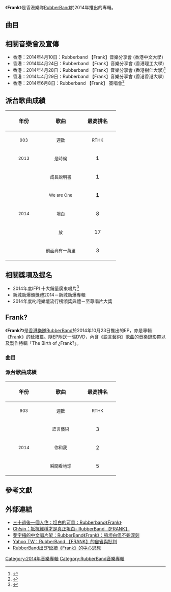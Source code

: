 {{noteTA
|G1=Music
|G2=Show
}}
{{Infobox album
| name       = {{lang|en|Frank}}
| type       = studio
| artist     = [[RubberBand|RubberBand]]
| cover      = 
| alt        = 
| caption    = 
| released   = {{Start date|2014|04|10}}
| recorded   = 2013年－2014年
| studio     =
| length     = {{Duration|m=54|s=45}}
| label      = [[寰亞唱片|寰亞唱片]]
| genre      = [[粵語流行音樂|粵語流行音樂]]
| producer   = 
| prev_title = [[橡芽|橡芽]]
| prev_year  = 2012
| next_title = [[Frank?|Frank?]]
| next_year  = 2014
}}

《'''Frank'''》是香港樂隊[[RubberBand|RubberBand]]於2014年推出的專輯。

==曲目==
{{Tracklist
| collapsed = 
| headline = CD
| font_size = 
| total_length = 54:45

| all_music = [[RubberBand|RubberBand]]

| title1 = 前面尚有一萬里
| lyrics1 = [[RubberBand|RubberBand]]
| arranger1 = RubberBand
| producer1 = RubberBand<br>[[雷頌德|雷頌德]]
| longnote1 = 
| length1 = 5:06

| title2 = 成長說明書
| lyrics2 = [[Tim_Lui|Tim Lui]]
| arranger2 = RubberBand
| producer2 = RubberBand<br>雷頌德
| longnote2 = 
| length2 = 4:27

| title3 = 是時候
| lyrics3 = Tim Lui
| arranger3 = RubberBand
| producer3 = RubberBand<br>雷頌德
| longnote3 = 
| length3 = 5:50

| title4 = 坦白
| lyrics4 = Tim Lui
| arranger4 = RubberBand
| producer4 = RubberBand<br>雷頌德
| longnote4 = 
| length4 = 4:46

| title5 = 大話西遊
| lyrics5 = RubberBand<br>Tim Lui
| arranger5 = RubberBand
| producer5 = RubberBand<br>雷頌德
| longnote5 = 
| length5 = 3:45

| title6 = 放
| lyrics6 = RubberBand
| arranger6 = RubberBand<br>[[王雙駿|王雙駿]]
| producer6 = RubberBand<br>王雙駿
| longnote6 = 
| length6 = 4:17

| title7 = 黑雞
| lyrics7 = RubberBand
| arranger7 = RubberBand
| producer7 = RubberBand<br>雷頌德
| note7 = Featuring [[黃興桂|黃興桂]]、[[劉舜文|劉舜文]]
| longnote7 = 
| length7 = 3:44

| title8 = 把酒當歌
| lyrics8 = RubberBand<br>Tim Lui
| arranger8 = RubberBand
| producer8 = RubberBand<br>雷頌德
| longnote8 = 
| length8 = 4:39

| title9 = 人生有個真正朋友
| lyrics9 = Tim Lui
| arranger9 = RubberBand
| producer9 = RubberBand<br>雷頌德
| longnote9 = 
| length9 = 4:17

| title10 = 童稚萬歲
| lyrics10 = RubberBand
| arranger10 = RubberBand<br>[[Eddie_Chung|Eddie Chung]]
| producer10 = RubberBand<br>Eddie Chung
| longnote10 = 
| length10 = 4:35

| title11 = We are One
| lyrics11 = RubberBand<br>Tim Lui
| arranger11 = RubberBand<br>王雙駿
| producer11 = RubberBand<br>王雙駿
| longnote11 = 2014饑饉三十主題曲
| length11 = 5:00

| title12 = 心照一生
| lyrics12 = RubberBand<br>Tim Lui
| arranger12 = RubberBand
| producer12 = RubberBand<br>[[陳木勝|陳木勝]]
| note12 = Hidden Track
| longnote12 = 電影《[[掃毒|掃毒]]》主題曲
| length12 = 4:14
}}
{{Track listing
| collapsed = yes
| headline = DVD
| total_length = 
| title1 = 成長說明書
| title2 = 是時候
| title3 = We are One
}}

==相關音樂會及宣傳==
* 香港：2014年4月10日：Rubberband 【Frank】音樂分享會 (香港中文大學)
* 香港：2014年4月24日：Rubberband 【Frank】音樂分享會 (香港理工大學)
* 香港：2014年4月28日：Rubberband 【Frank】音樂分享會 (香港樹仁大學)<ref>{{Cite web |url=http://www.youtube.com/watch?v=-6QMUJ5cMzc |title=Youtube：RubberBand - We are One @ 【FRANK】音樂分享會 (樹仁大學) |accessdate=2014-09-07 |archive-date=2015-07-04 |archive-url=https://web.archive.org/web/20150704192642/https://www.youtube.com/watch?v=-6QMUJ5cMzc |dead-url=no }}</ref>
* 香港：2014年4月29日：Rubberband 【Frank】音樂分享會 (香港香港大學)
* 香港：2014年6月8日：Rubberband 【Frank】 簽唱會<ref>{{Cite web |url=http://imag.hk/2014/06/09/rubberband-%E3%80%90frank%E3%80%91-%E7%B0%BD%E5%94%B1%E6%9C%83/ |title=iMag：Rubberband 【Frank】 簽唱會 |accessdate=2014-09-07 |archive-date=2014-09-07 |archive-url=https://web.archive.org/web/20140907084250/http://imag.hk/2014/06/09/rubberband-%E3%80%90frank%E3%80%91-%E7%B0%BD%E5%94%B1%E6%9C%83/ |dead-url=no }}</ref>

== 派台歌曲成績 ==
{| class="wikitable"
!align="center" rowspan="2" | 年份
!align="center" rowspan="2" | 歌曲
!align="center" colspan="8" | 最高排名
|-
!width="100"|<small>903</small> !! width="100"|<small>週數</small> !! width="100"|<small>RTHK</small> !! width="100"|<small>週數</small> !! width="100"|<small>997</small> !! width="100"|<small>週數</small> !! width="100"|<small>TVB</small> !! width="100"|<small>週數</small>
|-
|align="center"|<small>2013</small> ||align="center"| <small>是時候</small> ||align="center"| '''1''' ||align="center"| 8 ||align="center"| 3 ||align="center"| 7 ||align="center"| 3 ||align="center"| - ||align="center"| 2 ||align="center"| 4
|-
|align="center" rowspan="5"|<small>2014</small> ||align="center"| <small>成長說明書</small> ||align="center"| '''1''' ||align="center"| 7 ||align="center"| '''1''' ||align="center"| 5 ||align="center"| 2 ||align="center"| 4 ||align="center"| - ||align="center"| -
|-
|align="center"| <small>We are One</small> ||align="center"| '''1''' ||align="center"| 6 ||align="center"| 6 ||align="center"| 2 ||align="center"| 3 ||align="center"| 3 ||align="center"| - ||align="center"| -
|-
|align="center"| <small>坦白</small> ||align="center"| 8 ||align="center"| 4 ||align="center"| - ||align="center"| - ||align="center"| 5 ||align="center"| 3 ||align="center"| - ||align="center"| -
|-
|align="center"| <small>放</small> ||align="center"| 17 ||align="center"| 2 ||align="center"| 5 ||align="center"| 7 ||align="center"| - ||align="center"| - ||align="center"| - ||align="center"| -
|-
|align="center"| <small>前面尚有一萬里</small> ||align="center"| 3 ||align="center"| 4 ||align="center"| - ||align="center"| - ||align="center"| - ||align="center"| - ||align="center"| - ||align="center"| -
|}

==相關獎項及提名==

* 2014年度IFPI 十大銷量廣東唱片<ref>{{Cite web|title=2014|url=http://www.ifpihk.org/hong-kong-top-sales-music-award-presented-01-14/hong-kong-top-sales-music-award-presented/2014|accessdate=2019-12-06|work=www.ifpihk.org|archive-url=https://web.archive.org/web/20160923140100/http://www.ifpihk.org/hong-kong-top-sales-music-award-presented-01-14/hong-kong-top-sales-music-award-presented/2014|archive-date=2016-09-23|dead-url=yes}}</ref>
* 新城勁爆頒獎禮2014－新城勁爆專輯
* 2014年度叱咤樂壇流行榜頒獎典禮－至尊唱片大獎

==Frank?==
{{Infobox album
| name       = {{lang|en|Frank?}}
| type       = EP
| artist     = [[RubberBand|RubberBand]]
| cover      = 
| alt        = 
| caption    = 
| released   = {{Start date|2014|10|23}}
| recorded   = 2014年
| studio     =
| length     = {{Duration|m=22|s=04}}
| label      = [[寰亞唱片|寰亞唱片]]
| genre      = [[粵語流行音樂|粵語流行音樂]]
| producer   = 見[[#曲目|曲目列表]]
| prev_title = [[Frank_(RubberBand專輯)|Frank]]
| prev_year  = 2014
| next_title = [[Gotta_Go_(專輯)|Gotta Go]]
| next_year  = 2015
}}

《'''Frank?'''》是[[香港|香港]][[樂隊|樂隊]][[RubberBand|RubberBand]]於2014年10月23日推出的EP，亦是專輯《[[Frank_(RubberBand專輯)|Frank]]》的延續篇。隨EP附送一張DVD，內含《語言藝術》歌曲的音樂錄影帶以及製作特輯「The Birth of ¿Frank?」。

=== 曲目 ===
{{Tracklist
| headline = CD曲目
| total_length = 22:40

| all_music = [[RubberBand|RubberBand]]
| all_arranger = RubberBand、[[陳明道|Terry Chan]]
| all_producer = RubberBand、Terry Chan

| title1 = 寂寞島嶼
| lyrics1 = [[RubberBand|RubberBand]]
| length1 = 4:43

| title2 = 怪物
| lyrics2 = RubberBand
| length2 = 5:02

| title3 = 語言藝術
| longnote3 = 
| lyrics3 = [[Tim_Lui|Tim Lui]]
| length3 = 3:33

| title4 = 瞬間看地球
| longnote4 = 
| lyrics4 = RubberBand
| length4 = 4:27

| title5 = 你和我
| longnote5 = 
| lyrics5 = RubberBand
| length5 = 4:53
}}

{{Track listing
| collapsed = yes
| headline = DVD曲目
| total_length = 
| title1 = 語言藝術MV
| title2 = The Birth of ¿Frank?
}}

=== 派台歌曲成績 ===
{| class="wikitable"
!align="center" rowspan="2" | 年份
!align="center" rowspan="2" | 歌曲
!align="center" colspan="8" | 最高排名
|-
!width="100"|<small>903</small> !! width="100"|<small>週數</small> !! width="100"|<small>RTHK</small> !! width="100"|<small>週數</small> !! width="100"|<small>997</small> !! width="100"|<small>週數</small> !! width="100"|<small>TVB</small> !! width="100"|<small>週數</small>
|-
|align="center" rowspan="3"|<small>2014</small> ||align="center"| <small>語言藝術</small> ||align="center"| 3 ||align="center"| 4 ||align="center"| 3 ||align="center"| 5 ||align="center"| - ||align="center"| - ||align="center"| - ||align="center"| -
|-
|align="center"| <small>你和我</small> ||align="center"| 2 ||align="center"| 5 ||align="center"| 3 ||align="center"| 5 ||align="center"| 3 ||align="center"| 3 ||align="center"| - ||align="center"| -
|-
|align="center"| <small>瞬間看地球</small> ||align="center"| 5 ||align="center"| 5 ||align="center"| 7 ||align="center"| 5 ||align="center"| - ||align="center"| - ||align="center"| - ||align="center"| -
|}

==參考文獻==
{{reflist}}

==外部連結==
*[https://web.archive.org/web/20140607210046/http://alexxbb.mysinablog.com/index.php?op=ViewArticle&articleId=5233690 三十過後一個人住：坦白的可貴：Rubberband《Frank》]
*[http://chisinchikin.wordpress.com/2014/04/20/frank Ch!sin：抵抗維穩才是真正坦白- RubberBand 【FRANK】]{{Wayback|url=http://chisinchikin.wordpress.com/2014/04/20/frank |date=20140718223540 }}
*[http://www.inmediahk.net/rubberband-frank 斐宇梧的中文唱片架：RubberBand《Frank》：夠坦白但不夠深刻]{{Wayback|url=http://www.inmediahk.net/rubberband-frank |date=20140823223842 }}
*[https://archive.is/20140907014459/https://tw.music.yahoo.net/column/reviews-44-1948-1.html Yahoo TW：RubberBand 【FRANK】的自省與批判]
*[http://www.881903.com/Page/ZH-TW/featuredetail.aspx?itemid=737507&csid=801_3401 RubberBand出EP延續《Frank》的中心思想]{{Wayback|url=http://www.881903.com/Page/ZH-TW/featuredetail.aspx?itemid=737507&csid=801_3401 |date=20160304114448 }}

{{RubberBand}}
{{叱咤樂壇至尊唱片}}
[[Category:2014年音樂專輯|Category:2014年音樂專輯]]
[[Category:RubberBand音樂專輯|Category:RubberBand音樂專輯]]